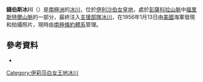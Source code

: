 {{Coord|83|17|S|49|25|W|source:GNIS|display=title}}

'''錢伯斯冰川'''（{{lang-en|Chambers Glacier}}）是[[南極洲|南極洲]]的[[冰川|冰川]]，位於[[伊利沙伯女皇地|伊利沙伯女皇地]]，處於[[彭薩科拉山脈|彭薩科拉山脈]]中[[福里斯特爾山脈|福里斯特爾山脈]]的一部分，最終注入[[支援部隊冰川|支援部隊冰川]]，在1956年1月13日由[[美國|美國]]海軍發現和拍攝照片，現時由[[南極條約體系|南極條約體系]]管理。

==參考資料==
* {{usgs-gazetteer|id=2602}}

{{DEFAULTSORT:Chambers Glacier}}
[[Category:伊莉莎白女王地冰川|Category:伊莉莎白女王地冰川]]


{{QueenElizabethLand-geo-stub}}